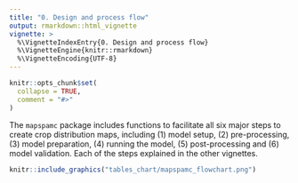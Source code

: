 ```yaml
---
title: "0. Design and process flow"
output: rmarkdown::html_vignette
vignette: >
  %\VignetteIndexEntry{0. Design and process flow}
  %\VignetteEngine{knitr::rmarkdown}
  %\VignetteEncoding{UTF-8}
---
```


```r
knitr::opts_chunk$set(
  collapse = TRUE,
  comment = "#>"
)
```

The `mapspamc` package includes functions to facilitate all six major steps to create crop distribution maps, including (1) model setup, (2) pre-processing, (3) model preparation, (4) running the model, (5) post-processing and (6) model validation. Each of the steps explained in the other vignettes.

```r
knitr::include_graphics("tables_chart/mapspamc_flowchart.png")
```
